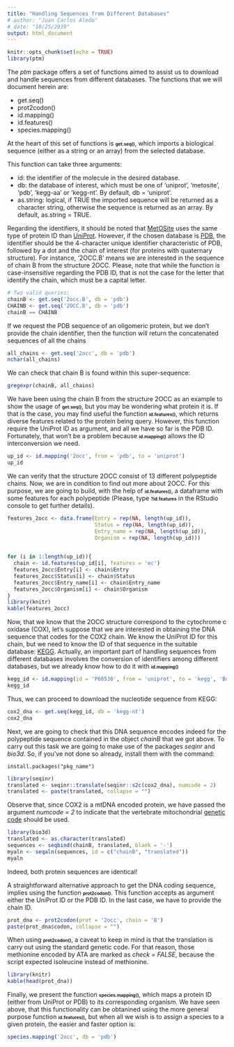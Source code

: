 ```yaml
---
title: "Handling Sequences from Different Databases"
# author: "Juan Carlos Aledo"
# date: "10/25/2019"
output: html_document
---
```


```r
knitr::opts_chunk$set(echo = TRUE)
library(ptm)
```


The _ptm_ package offers a set of functions aimed to assist us to download and handle sequences from different databases. The functions that we will document herein are:

* get.seq()
* prot2codon()
* id.mapping()
* id.features()
* species.mapping()

At the heart of this set of functions is <font size="1">**get.seq()**</font>, which imports a biological sequence (either as a string or an array) from the selected database. 

This function can take three arguments: 

* id: the identifier of the molecule in the desired database. 
* db: the database of interest, which must be one of 'uniprot', 'metosite', 'pdb', 'kegg-aa' or 'kegg-nt'. By default, db = 'uniprot'.
* as.string: logical, if TRUE the imported sequence will be returned as a character string, otherwise the sequence is returned as an array. By default, as.string = TRUE.

Regarding the identifiers, it should be noted that [MetOSite](https://metosite.uma.es/dashboard) uses the same type of protein ID than [UniProt](https://www.uniprot.org/). However, if the chosen database is [PDB](https://www.rcsb.org/), the identifier should be the 4-character unique identifier characteristic of PDB, followed by a dot and the chain of interest (for proteins with quaternary structure). For instance, '2OCC.B' means we are interested in the sequence of chain B from the structure 2OCC. Please, note that while the function is case-insensitive regarding the PDB ID, that is not the case for the letter that identify the chain, which must be a capital letter. 

```r
# Two valid queries:
chainB <- get.seq('2occ.B', db = 'pdb')
CHAINB <- get.seq('2OCC.B', db = 'pdb')
chainB == CHAINB
```

If we request the PDB sequence of an oligomeric protein, but we don't provide the chain identifier, then the function will return the concatenated sequences of all the chains

```r
all_chains <- get.seq('2occ', db = 'pdb')
nchar(all_chains)
```

We can check that chain B is found within this super-sequence:

```r
gregexpr(chainB, all_chains)
```

We have been using the chain B from the structure 2OCC as an example to show the usage of <font size="1">**get.seq()**</font>, but you may be wondering what protein it is. If that is the case, you may find useful the function <font size="1">**id.features()**</font>, which returns diverse features related to the protein being query. However, this function require the UniProt ID as argument, and all we have so far is the PDB ID. Fortunately, that won't be a problem because <font size="1">**id.mapping()**</font> allows the ID interconversion we need. 

```r
up_id <- id.mapping('2occ', from = 'pdb', to = 'uniprot')
up_id
```

We can verify that the structure 2OCC consist of 13 different polypeptide chains. Now, we are in condition to find out more about 2OCC. For this purpose, we are going to build, with the help of <font size="1">**id.features()**</font>, a dataframe with some features for each polypeptide (Please, type <font size="1">**?id.features**</font> in the RStudio console to get further details).

```r
features_2occ <- data.frame(Entry = rep(NA, length(up_id)),
                            Status = rep(NA, length(up_id)),
                            Entry_name = rep(NA, length(up_id)),
                            Organism = rep(NA, length(up_id)))
                            

for (i in 1:length(up_id)){ 
  chain <- id.features(up_id[i], features = 'ec')
  features_2occ$Entry[i] <- chain$Entry
  features_2occ$Status[i] <- chain$Status
  features_2occ$Entry_name[i] <- chain$Entry_name
  features_2occ$Organism[i] <- chain$Organism
}
library(knitr)
kable(features_2occ)
```

Now, that we know that the 2OCC structure correspond to the cytochrome c oxidase (COX), 
let's suppose that we are interested in obtaining the DNA sequence that codes for the COX2 chain. We know the UniProt ID for this chain, but we need to know the ID of that sequence in the suitable database: [KEGG](https://www.genome.jp/kegg/). Actually, an important part of handling sequences from different databases involves  the conversion of identifiers among different databases, but we already know how to do it with <font size="1">**id.mapping()**</font> 

```r
kegg_id <- id.mapping(id = 'P68530', from = 'uniprot', to = 'kegg', 'Bos taurus')
kegg_id
```

Thus, we can proceed to download the nucleotide sequence from KEGG:

```r
cox2_dna <- get.seq(kegg_id, db = 'kegg-nt')
cox2_dna
```

Next, we are going to check that this DNA sequence encodes indeed for the polypeptide sequence contained in the object _chainB_ that we got above. To carry out this task we are going to make use of the packages _seqinr_ and _bio3d_. So, if you’ve not done so already, install them  with the command:

```
install.packages("pkg_name")
````


```r
library(seqinr)
translated <- seqinr::translate(seqinr::s2c(cox2_dna), numcode = 2)
translated <- paste(translated, collapse = "")
```

Observe that, since COX2 is a mtDNA encoded protein, we have passed the argument _numcode = 2_ to indicate that the vertebrate mitochondrial [genetic code](https://www.ncbi.nlm.nih.gov/Taxonomy/Utils/wprintgc.cgi) should be used. 

```r
library(bio3d)
translated <- as.character(translated)
sequences <- seqbind(chainB, translated, blank = '-') 
myaln <- seqaln(sequences, id = c("chainB", "translated"))
myaln
```

Indeed, both protein sequences are identical!

A straightforward alternative approach to get the DNA coding sequence, implies using the function <font size="1">**prot2codon()**</font>. This function accepts as argument either the UniProt ID or the PDB ID. In the last case, we have to provide the chain ID.

```r

prot_dna <- prot2codon(prot = '2occ', chain = 'B')
paste(prot_dna$codon, collapse = "")
```

When using <font size="1">**prot2codon()**</font>, a caveat to keep in mind is that the translation is carry out using the standard genetic code. For that reason, those methionine encoded by ATA are marked as _check = FALSE_, because the script expected isoleucine instead of methionine. 

```r
library(knitr)
kable(head(prot_dna))
```

Finally, we present the function <font size="1">**species.mapping()**</font>, which maps a protein ID (either from UniProt or PDB) to its corresponding organism. We have seen above, that this functionality can be obtanined using the more general purpose function <font size="1">**id.features()**</font>, but when all we wish is to assign a species to a given protein, the easier and faster option is:

```r
species.mapping('2occ', db = 'pdb')
```

